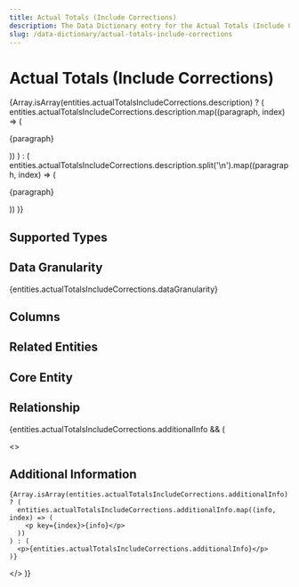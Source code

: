 ```yaml
---
title: Actual Totals (Include Corrections)
description: The Data Dictionary entry for the Actual Totals (Include Corrections) entity
slug: /data-dictionary/actual-totals-include-corrections
---
```



# Actual Totals (Include Corrections)

{Array.isArray(entities.actualTotalsIncludeCorrections.description) ? (
entities.actualTotalsIncludeCorrections.description.map((paragraph, index) => (

<p key={index}>{paragraph}</p>
)) ) : ( entities.actualTotalsIncludeCorrections.description.split('\n').map((paragraph,
index) => (<p key={index}>{paragraph}</p>
)) )}

## Supported Types

<SupportedTypesTable
  supportedTypes={entities.actualTotalsIncludeCorrections.supportedTypes}
/>

## Data Granularity

{entities.actualTotalsIncludeCorrections.dataGranularity}

## Columns

<ColumnsTable columns={entities.actualTotalsIncludeCorrections.columns} />

## Related Entities

<RelatedEntitiesList
  relatedEntities={entities.actualTotalsIncludeCorrections.relatedEntities}
/>

## Core Entity

<CoreEntityTable
  coreEntities={entities.actualTotalsIncludeCorrections.coreEntity}
/>

## Relationship

<RelationshipTable
  relationship={entities.actualTotalsIncludeCorrections.relationship}
  simple={true}
/>

{entities.actualTotalsIncludeCorrections.additionalInfo && (

  <>
    <h2>Additional Information</h2>

    {Array.isArray(entities.actualTotalsIncludeCorrections.additionalInfo) ? (
      entities.actualTotalsIncludeCorrections.additionalInfo.map((info, index) => (
        <p key={index}>{info}</p>
      ))
    ) : (
      <p>{entities.actualTotalsIncludeCorrections.additionalInfo}</p>
    )}

  </>
)}
